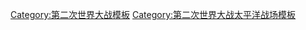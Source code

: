<noinclude>
{{noteTA
|1 = zh-tw:阿得米拉提;zh-cn:阿德默勒尔蒂;
}}
</noinclude>

{{Campaignbox
|name = Campaignbox 新几内亚战役
|title = [[新幾內亞戰役]]
|state = collapsed
|listclass = hlist
|battles = 
;1942
* [[拉包尔战役 (1942年)|第1次拉包尔]]
* [[轰炸拉包尔 (1942年)|第1次轰炸拉包尔]]
* [[布干维尔岛行动]]
* [[入侵萨拉毛亚-莱城|第1次萨拉毛亚-莱城]]
* [[MO作戰]]
* [[珊瑚海海战|珊瑚海]]
* [[科科達小徑戰役|科科达小径]]
* {{le|米尔恩湾战役|Battle of Milne Bay|米尔恩湾}}
* {{le|古迪纳夫岛战役|Battle of Goodenough Island|古迪纳夫岛}}
* {{le|利立浦特行动|Operation Lilliput}}
* {{le|布纳-哥纳战役|Battle of Buna–Gona|布纳-哥纳}}
* {{le|马老奇航空队|Merauke Force|马老奇}}

;1943
* {{le|瓦乌战役|Battle of Wau|瓦乌}}
* [[俾斯麦海海战|俾斯麦海]]
* [[伊號作戰|伊号]]
* {{le|萨拉毛亚-莱城战役|Salamaua–Lae campaign|第2次萨拉毛亚-莱城}}
* {{le|编年史行动|Operation Chronicle}}
* {{le|轰炸韦瓦克|Bombing of Wewak|韦瓦克}}
* {{le|菲尼斯特雷岭战役|Markham, Ramu and Finisterre campaigns|菲尼斯特雷岭}}
* {{le|休恩半岛战役|Huon Peninsula campaign|休恩半岛}}
* [[新不列颠岛战役|新不列颠岛]]
* [[轟炸拉包爾 (1943年11月)|第2次轰炸拉包尔]]

;1944－1945
* {{le|阿德默勒尔蒂群岛战役|Admiralty Islands campaign|阿德默勒尔蒂群岛}}
* {{le|埃米劳岛登陆|Landing on Emirau|埃米劳岛}}
* [[竹一船队]]
* {{le|荷兰迪亚战役|Battle of Hollandia|荷兰迪亚}}

;[[西新几内亚战役|西新几内亚]]
* {{le|艾塔普登陆|Landing at Aitape|艾塔普}}
* {{le|瓦克德岛战役|Battle of Wakde|瓦克德岛}}
* {{le|孤树岭战役|Battle of Lone Tree Hill|孤树岭}}
* [[比亞克島戰役|比亚克岛]]
* {{le|农福尔岛战役|Battle of Noemfoor|农福尔岛}}
* {{le|德尔尼诺姆河战役|Battle of Driniumor River|德尔尼诺姆河}}
* {{le|桑萨波尔战役|Battle of Sansapor|桑萨波尔}}
* [[摩羅泰島戰役|摩罗泰岛]]
* [[艾塔普-韋瓦克戰役|艾塔普-韦瓦克]]
}}
<noinclude>
[[Category:第二次世界大战模板]]
[[Category:第二次世界大战太平洋战场模板]]
</noinclude>